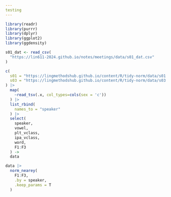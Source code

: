 ```yaml
---
testing
---
```


```r
library(readr)
library(purrr)
library(dplyr)
library(ggplot2)
library(ggdensity)

s01_dat <- read_csv(
  "https://lin611-2024.github.io/notes/meetings/data/s01_dat.csv"
) 
```

```r
c(
  s01 = "https://lingmethodshub.github.io/content/R/tidy-norm/data/s01.txt",
  s03 = "https://lingmethodshub.github.io/content/R/tidy-norm/data/s03.txt"
) |> 
  map(
    ~read_tsv(.x, col_types=cols(sex = 'c'))
  ) |> 
  list_rbind(
    names_to = "speaker"
  ) |> 
  select(
    speaker, 
    vowel, 
    plt_vclass,
    ipa_vclass,
    word,
    F1:F3
  ) ->
  data
```

```r
data |> 
  norm_nearey(
    F1:F3,
    .by = speaker,
    .keep_params = T
  )
```


